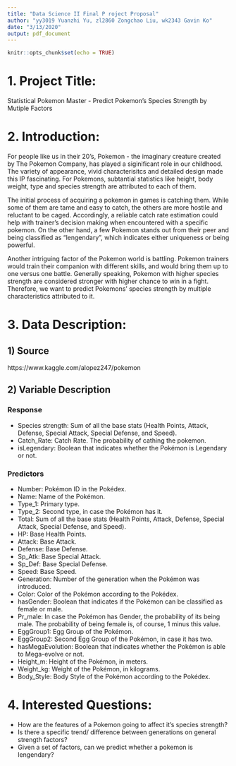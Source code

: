 ```yaml
---
title: "Data Science II Final P roject Proposal"
author: "yy3019 Yuanzhi Yu, zl2860 Zongchao Liu, wk2343 Gavin Ko"
date: "3/13/2020"
output: pdf_document
---
```


```r
knitr::opts_chunk$set(echo = TRUE)
```

# 1. Project Title: 

Statistical Pokemon Master - Predict Pokemon's Species Strength by Mutiple Factors

# 2. Introduction: 

For people like us in their 20's, Pokemon - the imaginary creature created by The Pokemon Company, has played a siginificant role in our childhood. The variety of appearance, vivid characterisitcs and detailed design made this IP fascinating. For Pokemons, subtantial statistics like height, body weight, type and species strength are attributed to each of them. 

The initial process of acquiring a pokemon in games is catching them. While some of them are tame and easy to catch, the others are more hostile and reluctant to be caged. Accordingly, a reliable catch rate estimation could help with trainer's decision making when encountered with a specific pokemon. On the other hand, a few Pokemon stands out from their peer and being classified as "lengendary", which indicates either uniqueness or being powerful. 

Another intriguing factor of the Pokemon world is battling. Pokemon trainers would train their companion with different skills, and would bring them up to one versus one battle. Generally speaking, Pokemon with higher species strength are considered stronger with higher chance to win in a fight. Therefore, we want to predict Pokemons' species strength by multiple characteristics attributed to it. 

# 3. Data Description:

## 1) Source

https://www.kaggle.com/alopez247/pokemon

## 2) Variable Description

### Response
* Species strength: Sum of all the base stats (Health Points, Attack, Defense, Special Attack, Special Defense, and Speed). 
* Catch_Rate: Catch Rate. The probability of cathing the pokemon.
* isLegendary: Boolean that indicates whether the Pokémon is Legendary or not.

### Predictors
* Number: Pokémon ID in the Pokédex.
* Name: Name of the Pokémon.
* Type_1: Primary type.
* Type_2: Second type, in case the Pokémon has it.
* Total: Sum of all the base stats (Health Points, Attack, Defense, Special Attack, Special Defense, and Speed).
* HP: Base Health Points.
* Attack: Base Attack.
* Defense: Base Defense.
* Sp_Atk: Base Special Attack.
* Sp_Def: Base Special Defense.
* Speed: Base Speed.
* Generation: Number of the generation when the Pokémon was introduced.
* Color: Color of the Pokémon according to the Pokédex.
* hasGender: Boolean that indicates if the Pokémon can be classified as female or male.
* Pr_male: In case the Pokémon has Gender, the probability of its being male. The probability of being female is, of course, 1 minus this value.
* EggGroup1: Egg Group of the Pokémon.
* EggGroup2: Second Egg Group of the Pokémon, in case it has two.
* hasMegaEvolution: Boolean that indicates whether the Pokémon is able to Mega-evolve or not.
* Height_m: Height of the Pokémon, in meters.
* Weight_kg: Weight of the Pokémon, in kilograms.
* Body_Style: Body Style of the Pokémon according to the Pokédex.

# 4. Interested Questions:
* How are the features of a Pokemon going to affect it's species strength?
* Is there a specific trend/ difference between generations on general strength factors?
* Given a set of factors, can we predict whether a pokemon is lengendary? 